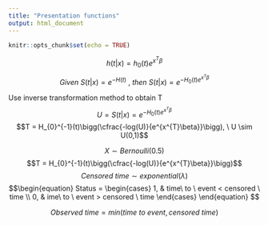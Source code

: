 ```yaml
---
title: "Presentation functions"
output: html_document
---
```


```r
knitr::opts_chunk$set(echo = TRUE)
```

$$h(t|x) = h_{0}(t)e^{x^{T}\beta}$$
$$Given \ S(t|x) = e^{-H(t)}\ , \ then\ S(t|x) = e^{-H_{0}(t)e^{x^{T}\beta}}$$

Use inverse transformation method to obtain T
$$ U = S(t|x) = e^{-H_{0}(t)e^{x^{T}\beta}}$$
$$T = H_{0}^{-1}(t)\bigg(\cfrac{-log(U)}{e^{x^{T}\beta}}\bigg), \ U \sim U(0,1)$$

$$X \sim Bernoulli(0.5)$$
$$T = H_{0}^{-1}(t)\bigg(\cfrac{-log(U)}{e^{x^{T}\beta}}\bigg)$$
$$Censored\ time \sim exponential(\lambda)$$
$$\begin{equation}
    Status = 
    \begin{cases}
      1, & time\ to \ event < censored \ time \\
      0, &  ime\ to \ event > censored \ time
    \end{cases}
  \end{equation}
  $$
  
$$Observed \ time = min(time \ to \ event, censored \ time)$$
  
  